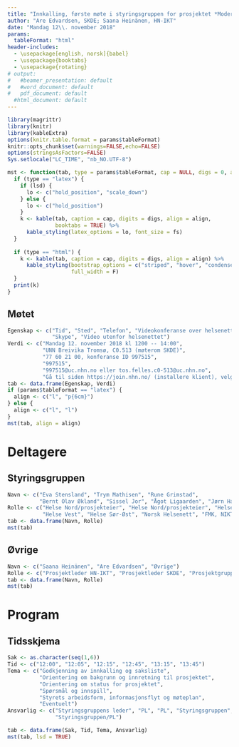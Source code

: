 ```yaml
---
title: "Innkalling, første møte i styringsgruppen for prosjektet *Modernisering av Rapporteket* (MAR)"
author: "Are Edvardsen, SKDE; Saana Heinänen, HN-IKT"
date: "Mandag 12\\. november 2018"
params:
  tableFormat: "html"
header-includes:
  - \usepackage[english, norsk]{babel}
  - \usepackage{booktabs}
  - \usepackage{rotating}
# output:
#   #beamer_presentation: default
#   #word_document: default
#   pdf_document: default
  #html_document: default
---
```


```r
library(magrittr)
library(knitr)
library(kableExtra)
options(knitr.table.format = params$tableFormat)
knitr::opts_chunk$set(warnings=FALSE,echo=FALSE)
options(stringsAsFactors=FALSE)
Sys.setlocale("LC_TIME", "nb_NO.UTF-8")
```

```r
mst <- function(tab, type = params$tableFormat, cap = NULL, digs = 0, align = NULL, fs = 8, lsd = FALSE) {
  if (type == "latex") {
    if (lsd) {
      lo <- c("hold_position", "scale_down")
    } else {
      lo <- c("hold_position")
    }
    k <- kable(tab, caption = cap, digits = digs, align = align,
               booktabs = TRUE) %>% 
      kable_styling(latex_options = lo, font_size = fs)
  }
  
  if (type == "html") {
    k <- kable(tab, caption = cap, digits = digs, align = align) %>% 
      kable_styling(bootstrap_options = c("striped", "hover", "condensed"),
                    full_width = F)
  }
  print(k)
}
```

## Møtet
```r
Egenskap <- c("Tid", "Sted", "Telefon", "Videokonferanse over helsenettet",
              "Skype", "Video utenfor helsenettet")
Verdi <- c("Mandag 12. november 2018 kl 1200 -- 14:00",
           "UNN Breivika Tromsø, C0.513 (møterom SKDE)",
           "77 60 21 00, konferanse ID 997515",
           "997515",
           "997515@uc.nhn.no eller tos.felles.c0-513@uc.nhn.no",
           "Gå til siden https://join.nhn.no/ (installere klient), velg Delta i samtale (Join call), tast inn Samtale ID (Call ID) 997515 (Kode ikke nødvendig) og tast inn navnet ditt. Krever Chrome")
tab <- data.frame(Egenskap, Verdi)
if (params$tableFormat == "latex") {
  align <- c("l", "p{6cm}")
} else {
  align <- c("l", "l")
}
mst(tab, align = align)
```

# Deltagere

## Styringsgruppen
```r
Navn <- c("Eva Stensland", "Trym Mathisen", "Rune Grimstad",
          "Bernt Olav Økland", "Sissel Jor", "Ågot Ligaarden", "Jørn Hansen")
Rolle <- c("Helse Nord/prosjekteier", "Helse Nord/prosjekteier", "Helse Midt",
           "Helse Vest", "Helse Sør-Øst", "Norsk Helsenett", "FMK, NIKT HF")
tab <- data.frame(Navn, Rolle)
mst(tab)
```


## Øvrige
```r
Navn <- c("Saana Heinänen", "Are Edvardsen", "Øvrige")
Rolle <- c("Prosjektleder HN-IKT", "Prosjektleder SKDE", "Prosjektgruppen")
tab <- data.frame(Navn, Rolle)
mst(tab)
```


# Program

## Tidsskjema
```r
Sak <- as.character(seq(1,6))
Tid <- c("12:00", "12:05", "12:15", "12:45", "13:15", "13:45")
Tema <- c("Godkjenning av innkalling og saksliste",
          "Orientering om bakgrunn og innretning til prosjektet",
          "Orientering om status for prosjektet",
          "Spørsmål og innspill",
          "Styrets arbeidsform, informasjonsflyt og møteplan",
          "Eventuelt")
Ansvarlig <- c("Styringsgruppens leder", "PL", "PL", "Styringsgruppen", "Styringsgruppen",
               "Styringsgruppen/PL")

tab <- data.frame(Sak, Tid, Tema, Ansvarlig)
mst(tab, lsd = TRUE)
```
